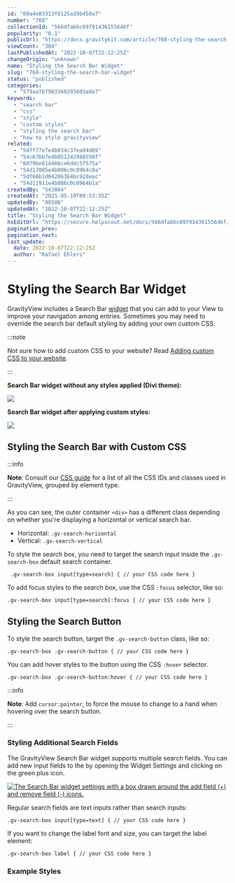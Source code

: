 ```yaml
---
id: "60a4e03313fd125a39b450a7"
number: "768"
collectionId: "566dfabbc6979143615564bf"
popularity: "0.1"
publicUrl: "https://docs.gravitykit.com/article/768-styling-the-search-bar-widget"
viewCount: "384"
lastPublishedAt: "2022-10-07T22:12:25Z"
changeOrigin: "unknown"
name: "Styling the Search Bar Widget"
slug: "768-styling-the-search-bar-widget"
status: "published"
categories: 
  - "579aa76f903360293603a8e7"
keywords: 
  - "search bar"
  - "css"
  - "style"
  - "custom styles"
  - "styling the search bar"
  - "how to style gravityview"
related: 
  - "54ff77e7e4b034c37ea94d09"
  - "54c67bb7e4b051242988550f"
  - "6079be814466ce6ddc5f575a"
  - "54d17005e4b086c0c0964c8a"
  - "5df60b1d04286364bc92deac"
  - "54d11911e4b086c0c0964b1a"
createdBy: "543004"
createdAt: "2021-05-19T09:53:55Z"
updatedBy: "80506"
updatedAt: "2022-10-07T22:12:25Z"
title: "Styling the Search Bar Widget"
hsEditUrl: "https://secure.helpscout.net/docs/566dfabbc6979143615564bf/article/60a4e03313fd125a39b450a7"
pagination_prev: 
pagination_next: 
last_update:
  date: 2022-10-07T22:12:25Z
  author: "Rafael Ehlers"
---
```


# Styling the Search Bar Widget

GravityView includes a Search Bar [widget](https://docs.gravitykit.com/article/381-what-are-view-widgets-useful-for) that you can add to your View to improve your navigation among entries. Sometimes you may need to override the search bar default styling by adding your own custom CSS.


:::note

Not sure how to add custom CSS to your website? Read [Adding custom CSS to your website](https://docs.gravitykit.com/article/246-adding-custom-css-to-your-website).

:::

 
 **Search Bar widget without any styles applied (Divi theme):**

[![](https://s3.amazonaws.com/helpscout.net/docs/assets/54c58489e4b051242988532c/images/60a4e8f6dca0fd46b9356b9f/file-RaQ4YEnXb0.png)](https://s3.amazonaws.com/helpscout.net/docs/assets/54c58489e4b051242988532c/images/60a4e8f6dca0fd46b9356b9f/file-RaQ4YEnXb0.png)

**Search Bar widget after applying custom styles:**

[![](https://s3.amazonaws.com/helpscout.net/docs/assets/54c58489e4b051242988532c/images/60a4e9201df47a61c5ad2e1f/file-UGiSWapML4.png)](https://s3.amazonaws.com/helpscout.net/docs/assets/54c58489e4b051242988532c/images/60a4e9201df47a61c5ad2e1f/file-UGiSWapML4.png)

## Styling the Search Bar with Custom CSS


:::info

**Note**: Consult our [CSS guide](https://docs.gravitykit.com/article/63-css-guide#search-bar) for a list of all the CSS IDs and classes used in GravityView, grouped by element type.

:::

  As you can see, the outer container `<div>` has a different class depending on whether you're displaying a horizontal or vertical search bar.

- Horizontal: `.gv-search-horizontal`
- Vertical: `.gv-search-vertical`

To style the search box, you need to target the search input inside the `.gv-search-box` default search container.

` .gv-search-box input[type=search] { // your CSS code here }`

To add focus styles to the search box, use the CSS `:focus` selector, like so:

`.gv-search-box input[type=search]:focus { // your CSS code here }`

## Styling the Search Button

To style the search button, target the `.gv-search-button` class, like so:

`.gv-search-box .gv-search-button { // your CSS code here }`

You can add hover styles to the button using the CSS `:hover` selector.

`.gv-search-box .gv-search-button:hover { // your CSS code here }`


:::info

**Note**: Add `cursor:pointer`, to force the mouse to change to a hand when hovering over the search button.

:::

 ### Styling Additional Search Fields

The GravityView Search Bar widget supports multiple search fields. You can add new input fields to the by opening the Widget Settings and clicking on the green plus icon.

[![The Search Bar widget settings with a box drawn around the add field (+) and remove field (-) icons.](https://s3.amazonaws.com/helpscout.net/docs/assets/54c58489e4b051242988532c/images/60a4e86127c86942e80696da/file-gWKwidW2KK.png)](https://s3.amazonaws.com/helpscout.net/docs/assets/54c58489e4b051242988532c/images/60a4e86127c86942e80696da/file-gWKwidW2KK.png)

Regular search fields are text inputs rather than search inputs:

`.gv-search-box input[type=text] { // your CSS code here }`

If you want to change the label font and size, you can target the label element:

`.gv-search-box label { // your CSS code here }`

###  Example Styles 

<script src="https://gist.github.com/crbdev/ef6abae284ba16b5bdba1da264785e29.js" type="text/javascript"></script>
